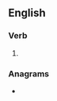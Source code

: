 ==English==

===Verb===
{{head|en|verb form}}

# {{en-past of|scrouge}}

===Anagrams===
* {{anagrams|en|a=cdegorsu|scourged}}